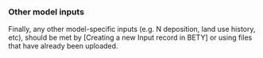 ### Other model inputs

Finally, any other model-specific inputs (e.g. N deposition, land use history, etc), should be met by [Creating a new Input record in BETY] or using files that have already been uploaded.
